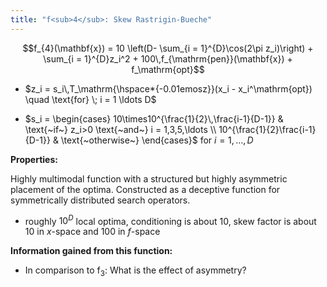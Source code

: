 ```yaml
---
title: "f<sub>4</sub>: Skew Rastrigin-Bueche"
---
```

<div id="text-f4">

$$f_{4}(\mathbf{x}) = 10 \left(D- \sum_{i = 1}^{D}\cos(2\pi z_i)\right) + 
             \sum_{i = 1}^{D}z_i^2 + 100\,f_{\mathrm{pen}}(\mathbf{x}) + f_\mathrm{opt}$$

-   $z_i = s_i\,T_\mathrm{\hspace*{-0.01emosz}}(x_i - x_i^\mathrm{opt}) \quad \text{for} \; i = 1 
            \ldots D$

-   $s_i = \begin{cases}
    	      10\times10^{\frac{1}{2}\,\frac{i-1}{D-1}} & 
           \text{~if~} z_i>0 \text{~and~} i = 1,3,5,\ldots 
             \\ 
             10^{\frac{1}{2}\frac{i-1}{D-1}} & \text{~otherwise~}
      \end{cases}$ for $i= 1,\dots,D$

**Properties:**

Highly multimodal function with a structured but highly asymmetric
placement of the optima. Constructed as a deceptive function for
symmetrically distributed search operators.

-   roughly $10^D$ local optima, conditioning is about
    $10$, skew factor is about $10$ in $x$-space and $100$ in $f$-space

**Information gained from this function:**

-   In comparison to f<sub>3</sub>: What is the effect of asymmetry?
</div>

